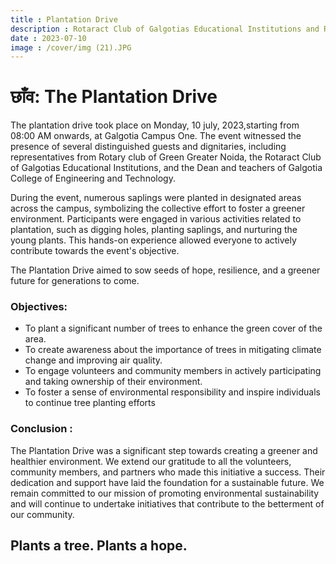 ```yaml
---
title : Plantation Drive
description : Rotaract Club of Galgotias Educational Institutions and Rotary Club of Green Greater Noida organized a Plantation Drive. The drive aimed to promote environmental sustainability, raise awareness about the importance of tree planting, and create a greener and healthier environment for our community.
date : 2023-07-10
image : /cover/img (21).JPG
---
```


# छाँव: The Plantation Drive

The plantation drive took place on Monday, 10 july, 2023,starting from 08:00 AM onwards, at Galgotia Campus One. The event witnessed the presence of several distinguished guests and dignitaries, including representatives from Rotary club of Green Greater Noida, the Rotaract Club of Galgotias Educational Institutions, and the Dean and teachers of Galgotia College of Engineering and Technology.

During the event, numerous saplings were planted in designated areas across the campus, symbolizing the collective effort to foster a greener environment. Participants were engaged in various activities related to plantation, such as digging holes, planting saplings, and nurturing the young plants. This hands-on experience allowed everyone to actively contribute towards the event's objective.

The Plantation Drive aimed to sow seeds of hope, resilience, and a greener future for generations to come.

### Objectives:
- To plant a significant number of trees to enhance the green cover of the area.
- To create awareness about the importance of trees in mitigating climate change and improving air quality.
- To engage volunteers and community members in actively participating and taking ownership of their environment.
- To foster a sense of environmental responsibility and inspire individuals to continue tree planting efforts

### Conclusion :
The Plantation Drive was a significant step towards creating a greener and healthier environment. We extend our gratitude to all the volunteers, community members, and partners who made this initiative a success. Their dedication and support have laid the foundation for a sustainable future. We remain committed to our mission of promoting environmental sustainability and will continue to undertake initiatives that contribute to the betterment of our community.
## Plants a tree. Plants a hope.
